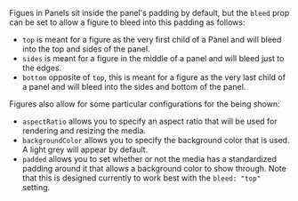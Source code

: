 
<Meta title="Sage/Panel/Panel Figure Notes" />

Figues in Panels sit inside the panel's padding by default, but the `bleed` prop can be set to allow a figure to bleed into this padding as follows:

- `top` is meant for a figure as the very first child of a Panel and will bleed into the top and sides of the panel.
- `sides` is meant for a figure in the middle of a panel and will bleed just to the edges.
- `bottom` opposite of `top`, this is meant for a figure as the very last child of a panel and will bleed into the sides and bottom of the panel.

Figures also allow for some particular configurations for the being shown:

- `aspectRatio` allows you to specify an aspect ratio that will be used for rendering and resizing the media.
- `backgroundColor` allows you to specify the background color that is used. A light grey will appear by default.
- `padded` allows you to set whether or not the media has a standardized padding around it that allows a background color to show through. Note that this is designed currently to work best with the `bleed: "top"` setting.
